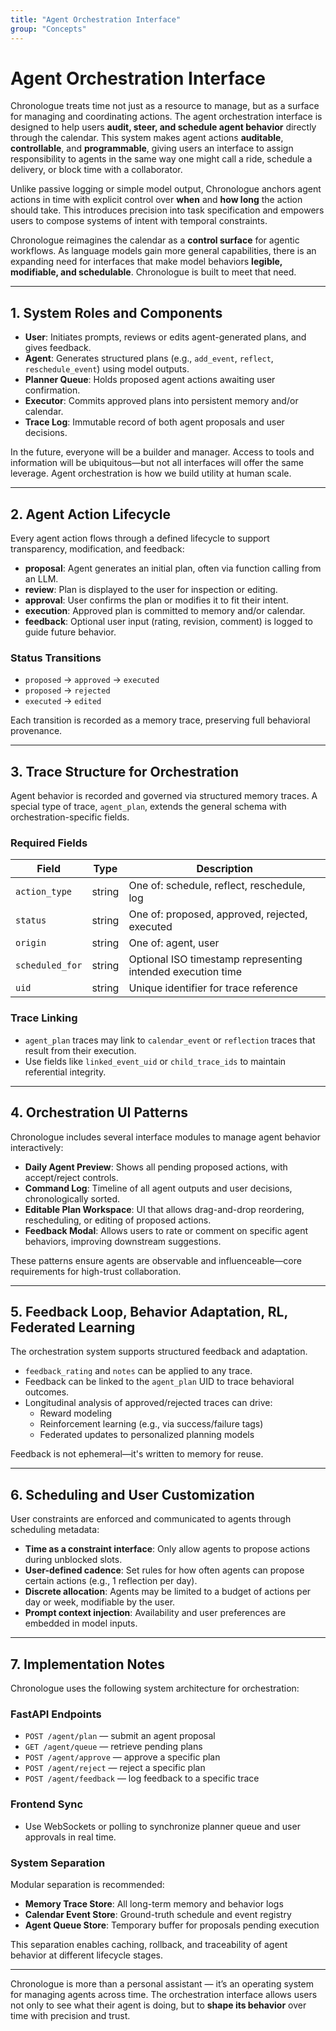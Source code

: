 ```yaml
---
title: "Agent Orchestration Interface"
group: "Concepts"
---
```


# Agent Orchestration Interface

Chronologue treats time not just as a resource to manage, but as a surface for managing and coordinating actions. The agent orchestration interface is designed to help users **audit, steer, and schedule agent behavior** directly through the calendar. This system makes agent actions **auditable**, **controllable**, and **programmable**, giving users an interface to assign responsibility to agents in the same way one might call a ride, schedule a delivery, or block time with a collaborator.

Unlike passive logging or simple model output, Chronologue anchors agent actions in time with explicit control over **when** and **how long** the action should take. This introduces precision into task specification and empowers users to compose systems of intent with temporal constraints.

Chronologue reimagines the calendar as a **control surface** for agentic workflows. As language models gain more general capabilities, there is an expanding need for interfaces that make model behaviors **legible, modifiable, and schedulable**. Chronologue is built to meet that need.

---

## 1. System Roles and Components

- **User**: Initiates prompts, reviews or edits agent-generated plans, and gives feedback.
- **Agent**: Generates structured plans (e.g., `add_event`, `reflect`, `reschedule_event`) using model outputs.
- **Planner Queue**: Holds proposed agent actions awaiting user confirmation.
- **Executor**: Commits approved plans into persistent memory and/or calendar.
- **Trace Log**: Immutable record of both agent proposals and user decisions.

In the future, everyone will be a builder and manager. Access to tools and information will be ubiquitous—but not all interfaces will offer the same leverage. Agent orchestration is how we build utility at human scale.

---

## 2. Agent Action Lifecycle

Every agent action flows through a defined lifecycle to support transparency, modification, and feedback:

- **proposal**: Agent generates an initial plan, often via function calling from an LLM.
- **review**: Plan is displayed to the user for inspection or editing.
- **approval**: User confirms the plan or modifies it to fit their intent.
- **execution**: Approved plan is committed to memory and/or calendar.
- **feedback**: Optional user input (rating, revision, comment) is logged to guide future behavior.

### Status Transitions

- `proposed` → `approved` → `executed`
- `proposed` → `rejected`
- `executed` → `edited`

Each transition is recorded as a memory trace, preserving full behavioral provenance.

---

## 3. Trace Structure for Orchestration

Agent behavior is recorded and governed via structured memory traces. A special type of trace, `agent_plan`, extends the general schema with orchestration-specific fields.

### Required Fields

| Field           | Type     | Description |
|------------------|----------|-------------|
| `action_type`    | string   | One of: schedule, reflect, reschedule, log |
| `status`         | string   | One of: proposed, approved, rejected, executed |
| `origin`         | string   | One of: agent, user |
| `scheduled_for`  | string   | Optional ISO timestamp representing intended execution time |
| `uid`            | string   | Unique identifier for trace reference |

### Trace Linking

- `agent_plan` traces may link to `calendar_event` or `reflection` traces that result from their execution.
- Use fields like `linked_event_uid` or `child_trace_ids` to maintain referential integrity.

---

## 4. Orchestration UI Patterns

Chronologue includes several interface modules to manage agent behavior interactively:

- **Daily Agent Preview**: Shows all pending proposed actions, with accept/reject controls.
- **Command Log**: Timeline of all agent outputs and user decisions, chronologically sorted.
- **Editable Plan Workspace**: UI that allows drag-and-drop reordering, rescheduling, or editing of proposed actions.
- **Feedback Modal**: Allows users to rate or comment on specific agent behaviors, improving downstream suggestions.

These patterns ensure agents are observable and influenceable—core requirements for high-trust collaboration.

---

## 5. Feedback Loop, Behavior Adaptation, RL, Federated Learning

The orchestration system supports structured feedback and adaptation.

- `feedback_rating` and `notes` can be applied to any trace.
- Feedback can be linked to the `agent_plan` UID to trace behavioral outcomes.
- Longitudinal analysis of approved/rejected traces can drive:
  - Reward modeling
  - Reinforcement learning (e.g., via success/failure tags)
  - Federated updates to personalized planning models

Feedback is not ephemeral—it's written to memory for reuse.

---

## 6. Scheduling and User Customization

User constraints are enforced and communicated to agents through scheduling metadata:

- **Time as a constraint interface**: Only allow agents to propose actions during unblocked slots.
- **User-defined cadence**: Set rules for how often agents can propose certain actions (e.g., 1 reflection per day).
- **Discrete allocation**: Agents may be limited to a budget of actions per day or week, modifiable by the user.
- **Prompt context injection**: Availability and user preferences are embedded in model inputs.

---

## 7. Implementation Notes

Chronologue uses the following system architecture for orchestration:

### FastAPI Endpoints

- `POST /agent/plan` — submit an agent proposal
- `GET /agent/queue` — retrieve pending plans
- `POST /agent/approve` — approve a specific plan
- `POST /agent/reject` — reject a specific plan
- `POST /agent/feedback` — log feedback to a specific trace

### Frontend Sync

- Use WebSockets or polling to synchronize planner queue and user approvals in real time.

### System Separation

Modular separation is recommended:

- **Memory Trace Store**: All long-term memory and behavior logs
- **Calendar Event Store**: Ground-truth schedule and event registry
- **Agent Queue Store**: Temporary buffer for proposals pending execution

This separation enables caching, rollback, and traceability of agent behavior at different lifecycle stages.

---

Chronologue is more than a personal assistant — it’s an operating system for managing agents across time. The orchestration interface allows users not only to see what their agent is doing, but to **shape its behavior** over time with precision and trust.
